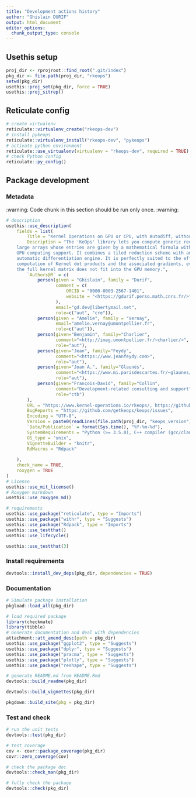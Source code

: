 ```yaml
---
title: "Development actions history"
author: "Ghislain DURIF"
output: html_document
editor_options: 
  chunk_output_type: console
---
```


## Usethis setup

```r
proj_dir <- rprojroot::find_root(".git/index")
pkg_dir <- file.path(proj_dir, "rkeops")
setwd(pkg_dir)
usethis::proj_set(pkg_dir, force = TRUE)
usethis::proj_sitrep()
```

## Reticulate config

```r
# create virtualenv
reticulate::virtualenv_create("rkeops-dev")
# install pykeops
reticulate::virtualenv_install("rkeops-dev", "pykeops")
# activate python environment
reticulate::use_virtualenv(virtualenv = "rkeops-dev", required = TRUE)
# check Python config
reticulate::py_config()
```

## Package development

### Metadata

:warning: Code chunk in this section should be run only once. :warning:

```r
# description
usethis::use_description(
    fields = list(
        Title = "Kernel Operations on GPU or CPU, with Autodiff, without Memory Overflows",
        Description = "The 'KeOps' library lets you compute generic reductions of very 
    large arrays whose entries are given by a mathematical formula with CPU and 
    GPU computing support. It combines a tiled reduction scheme with an 
    automatic differentiation engine. It is perfectly suited to the efficient 
    computation of Kernel dot products and the associated gradients, even when 
    the full kernel matrix does not fit into the GPU memory.",
        `Authors@R` = c(
            person(given = "Ghislain", family = "Durif", 
                   comment = c(
                       ORCID = "0000-0003-2567-1401", 
                       website = "<https://gdurif.perso.math.cnrs.fr/>"
                   ), 
                   email="gd.dev@libertymail.net", 
                   role=c("aut", "cre")),
            person(given = "Amelie", family = "Vernay", 
                   email="amelie.vernay@umontpellier.fr", 
                   role=c("aut")),
            person(given="Benjamin", family="Charlier", 
                   comment="<http://imag.umontpellier.fr/~charlier/>", 
                   role="aut"), 
            person(given="Jean", family="Feydy", 
                   comment="<https://www.jeanfeydy.com>", 
                   role="aut"), 
            person(given="Joan A.", family="Glaunès", 
                   comment="<https://www.mi.parisdescartes.fr/~glaunes/>", 
                   role="aut"),
            person(given="François-David", family="Collin", 
                   comment="Development-related consulting and support", 
                   role="ctb")
        ),
        URL = "https://www.kernel-operations.io/rkeops/, https://github.com/getkeops/keops/",
        BugReports = "https://github.com/getkeops/keops/issues",
        Encoding = "UTF-8",
        Version = paste0(readLines(file.path(proj_dir, "keops_version")), ".0"),
        `Date/Publication` = format(Sys.time(), "%Y-%m-%d"),
        SystemRequirements = "Python (>= 3.5.0), C++ compiler (gcc/clang), CUDA (optional but recommended)",
        OS_type = "unix",
        VignetteBuilder = "knitr",
        RdMacros = "Rdpack"
        
    ),
    check_name = TRUE, 
    roxygen = TRUE
)
# License
usethis::use_mit_license()
# Roxygen markdown
usethis::use_roxygen_md()
```

```r
# requirements
usethis::use_package("reticulate", type = "Imports")
usethis::use_package("withr", type = "Suggests")
usethis::use_package("Rdpack", type = "Imports")
usethis::use_testthat()
usethis::use_lifecycle()
```

```r
usethis::use_testthat(3)
```

### Install requirements

```r
devtools::install_dev_deps(pkg_dir, dependencies = TRUE)
```

### Documentation

```r
# Simulate package installation
pkgload::load_all(pkg_dir)

# load required package
library(checkmate)
library(tibble)
# Generate documentation and deal with dependencies
attachment::att_amend_desc(path = pkg_dir)
usethis::use_package("ggplot2", type = "Suggests")
usethis::use_package("dplyr", type = "Suggests")
usethis::use_package("pracma", type = "Suggests")
usethis::use_package("plotly", type = "Suggests")
usethis::use_package("reshape", type = "Suggests")
```

```r
# generate README.md from README.Rmd
devtools::build_readme(pkg_dir)
```

```r
devtools::build_vignettes(pkg_dir)
```

```r
pkgdown::build_site(pkg = pkg_dir)
```

### Test and check

```r
# run the unit tests
devtools::test(pkg_dir)
```

```r
# test coverage
cov <- covr::package_coverage(pkg_dir)
covr::zero_coverage(cov)
```

```r
# check the package doc
devtools::check_man(pkg_dir)
```

```r
# fully check the package
devtools::check(pkg_dir)
```
